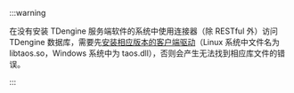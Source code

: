 
:::warning

在没有安装 TDengine 服务端软件的系统中使用连接器（除 RESTful 外）访问 TDengine 数据库，需要先[安装相应版本的客户端驱动](/connect/#安装客户端驱动)（Linux 系统中文件名为 libtaos.so，Windows 系统中为 taos.dll），否则会产生无法找到相应库文件的错误。

:::